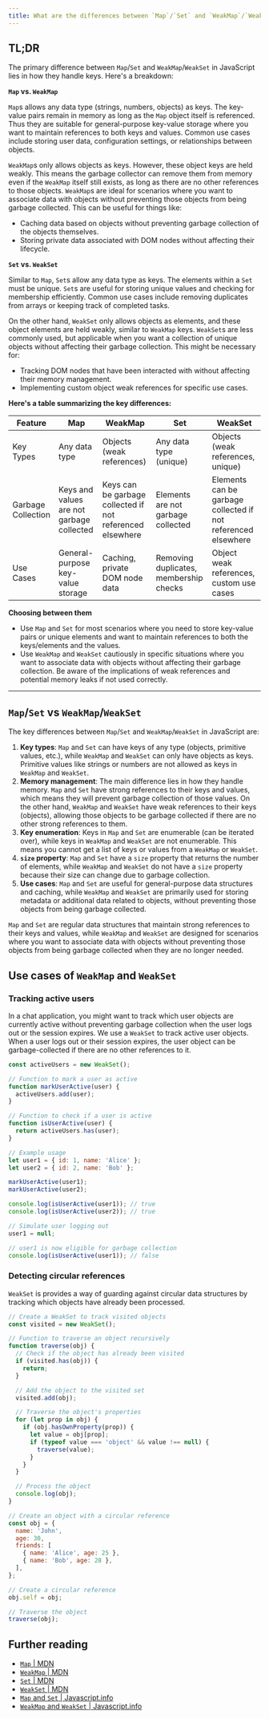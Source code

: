 ```yaml
---
title: What are the differences between `Map`/`Set` and `WeakMap`/`WeakSet` in JavaScript?
---
```


## TL;DR

The primary difference between `Map`/`Set` and `WeakMap`/`WeakSet` in JavaScript lies in how they handle keys. Here's a breakdown:

**`Map` vs. `WeakMap`**

`Map`s allows any data type (strings, numbers, objects) as keys. The key-value pairs remain in memory as long as the `Map` object itself is referenced. Thus they are suitable for general-purpose key-value storage where you want to maintain references to both keys and values. Common use cases include storing user data, configuration settings, or relationships between objects.

`WeakMap`s only allows objects as keys. However, these object keys are held weakly. This means the garbage collector can remove them from memory even if the `WeakMap` itself still exists, as long as there are no other references to those objects. `WeakMap`s are ideal for scenarios where you want to associate data with objects without preventing those objects from being garbage collected. This can be useful for things like:

- Caching data based on objects without preventing garbage collection of the objects themselves.
- Storing private data associated with DOM nodes without affecting their lifecycle.

**`Set` vs. `WeakSet`**

Similar to `Map`, `Set`s allow any data type as keys. The elements within a `Set` must be unique. `Set`s are useful for storing unique values and checking for membership efficiently. Common use cases include removing duplicates from arrays or keeping track of completed tasks.

On the other hand, `WeakSet` only allows objects as elements, and these object elements are held weakly, similar to `WeakMap` keys. `WeakSet`s are less commonly used, but applicable when you want a collection of unique objects without affecting their garbage collection. This might be necessary for:

- Tracking DOM nodes that have been interacted with without affecting their memory management.
- Implementing custom object weak references for specific use cases.

**Here's a table summarizing the key differences:**

| Feature | Map | WeakMap | Set | WeakSet |
| --- | --- | --- | --- | --- |
| Key Types | Any data type | Objects (weak references) | Any data type (unique) | Objects (weak references, unique) |
| Garbage Collection | Keys and values are not garbage collected | Keys can be garbage collected if not referenced elsewhere | Elements are not garbage collected | Elements can be garbage collected if not referenced elsewhere |
| Use Cases | General-purpose key-value storage | Caching, private DOM node data | Removing duplicates, membership checks | Object weak references, custom use cases |

**Choosing between them**

- Use `Map` and `Set` for most scenarios where you need to store key-value pairs or unique elements and want to maintain references to both the keys/elements and the values.
- Use `WeakMap` and `WeakSet` cautiously in specific situations where you want to associate data with objects without affecting their garbage collection. Be aware of the implications of weak references and potential memory leaks if not used correctly.

---

## `Map`/`Set` vs `WeakMap`/`WeakSet`

The key differences between `Map`/`Set` and `WeakMap`/`WeakSet` in JavaScript are:

1. **Key types**: `Map` and `Set` can have keys of any type (objects, primitive values, etc.), while `WeakMap` and `WeakSet` can only have objects as keys. Primitive values like strings or numbers are not allowed as keys in `WeakMap` and `WeakSet`.
2. **Memory management**: The main difference lies in how they handle memory. `Map` and `Set` have strong references to their keys and values, which means they will prevent garbage collection of those values. On the other hand, `WeakMap` and `WeakSet` have weak references to their keys (objects), allowing those objects to be garbage collected if there are no other strong references to them.
3. **Key enumeration**: Keys in `Map` and `Set` are enumerable (can be iterated over), while keys in `WeakMap` and `WeakSet` are not enumerable. This means you cannot get a list of keys or values from a `WeakMap` or `WeakSet`.
4. **`size` property**: `Map` and `Set` have a `size` property that returns the number of elements, while `WeakMap` and `WeakSet` do not have a `size` property because their size can change due to garbage collection.
5. **Use cases**: `Map` and `Set` are useful for general-purpose data structures and caching, while `WeakMap` and `WeakSet` are primarily used for storing metadata or additional data related to objects, without preventing those objects from being garbage collected.

`Map` and `Set` are regular data structures that maintain strong references to their keys and values, while `WeakMap` and `WeakSet` are designed for scenarios where you want to associate data with objects without preventing those objects from being garbage collected when they are no longer needed.

## Use cases of `WeakMap` and `WeakSet`

### Tracking active users

In a chat application, you might want to track which user objects are currently active without preventing garbage collection when the user logs out or the session expires. We use a `WeakSet` to track active user objects. When a user logs out or their session expires, the user object can be garbage-collected if there are no other references to it.

```js
const activeUsers = new WeakSet();

// Function to mark a user as active
function markUserActive(user) {
  activeUsers.add(user);
}

// Function to check if a user is active
function isUserActive(user) {
  return activeUsers.has(user);
}

// Example usage
let user1 = { id: 1, name: 'Alice' };
let user2 = { id: 2, name: 'Bob' };

markUserActive(user1);
markUserActive(user2);

console.log(isUserActive(user1)); // true
console.log(isUserActive(user2)); // true

// Simulate user logging out
user1 = null;

// user1 is now eligible for garbage collection
console.log(isUserActive(user1)); // false
```

### Detecting circular references

`WeakSet` is provides a way of guarding against circular data structures by tracking which objects have already been processed.

```js
// Create a WeakSet to track visited objects
const visited = new WeakSet();

// Function to traverse an object recursively
function traverse(obj) {
  // Check if the object has already been visited
  if (visited.has(obj)) {
    return;
  }

  // Add the object to the visited set
  visited.add(obj);

  // Traverse the object's properties
  for (let prop in obj) {
    if (obj.hasOwnProperty(prop)) {
      let value = obj[prop];
      if (typeof value === 'object' && value !== null) {
        traverse(value);
      }
    }
  }

  // Process the object
  console.log(obj);
}

// Create an object with a circular reference
const obj = {
  name: 'John',
  age: 30,
  friends: [
    { name: 'Alice', age: 25 },
    { name: 'Bob', age: 28 },
  ],
};

// Create a circular reference
obj.self = obj;

// Traverse the object
traverse(obj);
```

## Further reading

- [`Map` | MDN](https://developer.mozilla.org/en-US/docs/Web/JavaScript/Reference/Global_Objects/Map)
- [`WeakMap` | MDN](https://developer.mozilla.org/en-US/docs/Web/JavaScript/Reference/Global_Objects/WeakMap)
- [`Set` | MDN](https://developer.mozilla.org/en-US/docs/Web/JavaScript/Reference/Global_Objects/Set)
- [`WeakSet` | MDN](https://developer.mozilla.org/en-US/docs/Web/JavaScript/Reference/Global_Objects/WeakSet)
- [`Map` and `Set` | Javascript.info](https://javascript.info/map-set)
- [`WeakMap` and `WeakSet` | Javascript.info](https://javascript.info/weakmap-weakset)
